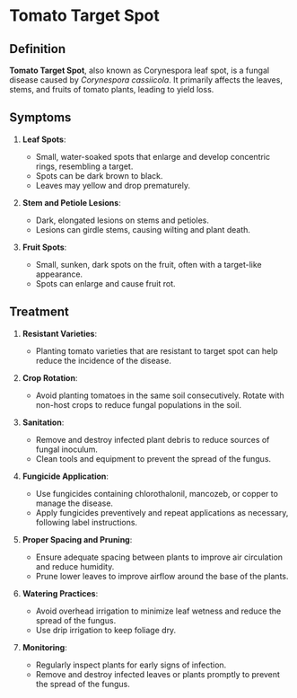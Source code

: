 # Tomato Target Spot

## Definition
**Tomato Target Spot**, also known as Corynespora leaf spot, is a fungal disease caused by *Corynespora cassiicola*. It primarily affects the leaves, stems, and fruits of tomato plants, leading to yield loss.

## Symptoms
1. **Leaf Spots**:
   - Small, water-soaked spots that enlarge and develop concentric rings, resembling a target.
   - Spots can be dark brown to black.
   - Leaves may yellow and drop prematurely.

2. **Stem and Petiole Lesions**:
   - Dark, elongated lesions on stems and petioles.
   - Lesions can girdle stems, causing wilting and plant death.

3. **Fruit Spots**:
   - Small, sunken, dark spots on the fruit, often with a target-like appearance.
   - Spots can enlarge and cause fruit rot.

## Treatment
1. **Resistant Varieties**:
   - Planting tomato varieties that are resistant to target spot can help reduce the incidence of the disease.

2. **Crop Rotation**:
   - Avoid planting tomatoes in the same soil consecutively. Rotate with non-host crops to reduce fungal populations in the soil.

3. **Sanitation**:
   - Remove and destroy infected plant debris to reduce sources of fungal inoculum.
   - Clean tools and equipment to prevent the spread of the fungus.

4. **Fungicide Application**:
   - Use fungicides containing chlorothalonil, mancozeb, or copper to manage the disease.
   - Apply fungicides preventively and repeat applications as necessary, following label instructions.

5. **Proper Spacing and Pruning**:
   - Ensure adequate spacing between plants to improve air circulation and reduce humidity.
   - Prune lower leaves to improve airflow around the base of the plants.

6. **Watering Practices**:
   - Avoid overhead irrigation to minimize leaf wetness and reduce the spread of the fungus.
   - Use drip irrigation to keep foliage dry.

7. **Monitoring**:
   - Regularly inspect plants for early signs of infection.
   - Remove and destroy infected leaves or plants promptly to prevent the spread of the fungus.
